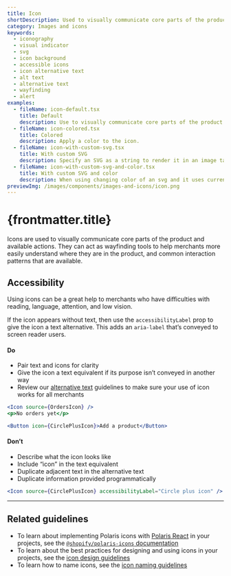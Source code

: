 ```yaml
---
title: Icon
shortDescription: Used to visually communicate core parts of the product and available actions, acting as wayfinding tools.
category: Images and icons
keywords:
  - iconography
  - visual indicator
  - svg
  - icon background
  - accessible icons
  - icon alternative text
  - alt text
  - alternative text
  - wayfinding
  - alert
examples:
  - fileName: icon-default.tsx
    title: Default
    description: Use to visually communicate core parts of the product and available actions.
  - fileName: icon-colored.tsx
    title: Colored
    description: Apply a color to the icon.
  - fileName: icon-with-custom-svg.tsx
    title: With custom SVG
    description: Specify an SVG as a string to render it in an image tag, instead of an inline SVG to prevent script injection.
  - fileName: icon-with-custom-svg-and-color.tsx
    title: With custom SVG and color
    description: When using changing color of an svg and it uses currentColor, the white color is applied.
previewImg: /images/components/images-and-icons/icon.png
---
```


# {frontmatter.title}

<Lede>

Icons are used to visually communicate core parts of the product and available actions. They can act as wayfinding tools to help merchants more easily understand where they are in the product, and common interaction patterns that are available.

</Lede>

<Examples />

<Props componentName={frontmatter.title} />

## Accessibility

Using icons can be a great help to merchants who have difficulties with reading, language, attention, and low vision.

If the icon appears without text, then use the `accessibilityLabel` prop to give the icon a text alternative. This adds an `aria-label` that’s conveyed to screen reader users.

<DoDont>

#### Do

- Pair text and icons for clarity
- Give the icon a text equivalent if its purpose isn’t conveyed in another way
- Review our [alternative text](https://polaris.shopify.com/content/alternative-text) guidelines to make sure your use of icon works for all merchants

```jsx
<Icon source={OrdersIcon} />
<p>No orders yet</p>
```

```jsx
<Button icon={CirclePlusIcon}>Add a product</Button>
```

#### Don’t

- Describe what the icon looks like
- Include “icon” in the text equivalent
- Duplicate adjacent text in the alternative text
- Duplicate information provided programmatically

```jsx
<Icon source={CirclePlusIcon} accessibilityLabel="Circle plus icon" />
```

</DoDont>

---

## Related guidelines

- To learn about implementing Polaris icons with [Polaris React](https://github.com/Shopify/polaris-react) in your projects, see the [`@shopify/polaris-icons` documentation](https://www.npmjs.com/package/@shopify/polaris-icons)
- To learn about the best practices for designing and using icons in your projects, see the [icon design guidelines](https://polaris.shopify.com/design/icons)
- To learn how to name icons, see the [icon naming guidelines](https://polaris.shopify.com/content/naming#icons)
